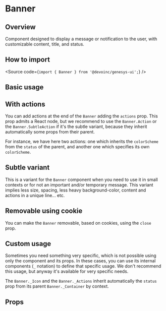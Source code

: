 

<Meta of={Stories} />

# Banner

## Overview

Component designed to display a message or notification to the user, with
customizable content, title, and status.

## How to import

<Source code={`import { Banner } from '@devoinc/genesys-ui';`} />

## Basic usage

<Canvas of={Stories.Base} />

## With actions

You can add actions at the end of the `Banner` adding the `actions` prop. This
prop admits a React node, but we recommend to use the `Banner.Action` or the
`Banner.SubtleAction` if it's the subtle variant, because they inherit
automatically some props from their parent.

For instance, we have here two actions: one which inherits the `colorScheme`
from the `status` of the parent, and another one which specifies its own
`colorScheme`.

<Canvas of={Stories.Actions} />

## Subtle variant

This is a variant for the `Banner` component when you need to use it in small
contexts or for not an important and/or temporary message. This variant implies
less size, spacing, less heavy background-color, content and actions in a unique
line... etc.

<Canvas of={Stories.Subtle} />

## Removable using cookie

You can make the `Banner` removable, based on cookies, using the `close` prop.

<Canvas of={Stories.Cookie} />

## Custom usage

Sometimes you need something very specific, which is not possible using only the
component and its props.
In these cases, you can use its internal components (`_` notation) to define
that specific usage.
We don't recommend this usage, but anyway it's available for very specific
needs.

The `Banner._Icon` and the `Banner._Actions` inherit automatically the `status`
prop from its parent `Banner._Container` by context.

<Canvas of={Stories.Custom} />

## Props

<ArgTypes of={Stories} />
